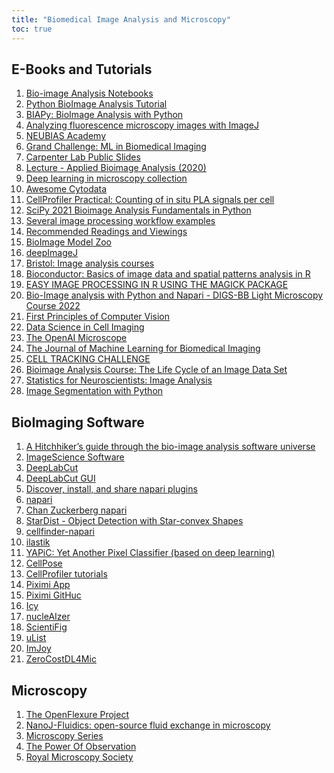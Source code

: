 ---
title: "Biomedical Image Analysis and Microscopy"
toc: true
---

## E-Books and Tutorials

1)  [Bio-image Analysis Notebooks](https://haesleinhuepf.github.io/BioImageAnalysisNotebooks/intro.html)
2)  [Python BioImage Analysis Tutorial](https://github.com/WhoIsJack/python-bioimage-analysis-tutorial)
3)  [BIAPy: BioImage Analysis with Python](https://github.com/guiwitz/BIAPy)
4)  [Analyzing fluorescence microscopy images with ImageJ](https://petebankhead.gitbooks.io/imagej-intro/content/)
5)  [NEUBIAS Academy](http://eubias.org/NEUBIAS/training-schools/neubias-academy-home/)
6)  [Grand Challenge: ML in Biomedical Imaging](https://grand-challenge.org/)
7)  [Carpenter Lab Public Slides](https://drive.google.com/drive/folders/1AEDQcWq68WyWlgV_34KhkNAxSDFkFyh8)
8)  [Lecture - Applied Bioimage Analysis (2020)](https://git.mpi-cbg.de/rhaase/lecture_applied_bioimage_analysis_2020)
9)  [Deep learning in microscopy collection](https://www.nature.com/collections/cfcdjceech)
10) [Awesome Cytodata](https://github.com/cytodata/awesome-cytodata)
11) [CellProfiler Practical: Counting of in situ PLA signals per cell](https://github.com/tischi/cellprofiler-practical-NeuBIAS-Lisbon-2017/blob/master/practical-handout.md)
12) [SciPy 2021 Bioimage Analysis Fundamentals in Python](https://github.com/sofroniewn/tutorial-scipy2021-bioimage-analysis-fundamentals)
13) [Several image processing workflow examples](https://cif.unil.ch/cif-wiki/several-image-processing-workflow-examples/)
14) [Recommended Readings and Viewings](https://cif.unil.ch/external-resources/#Image_Processing)
15) [BioImage Model Zoo](https://bioimage.io/#/)
16) [deepImageJ](https://deepimagej.github.io/)
17) [Bristol: Image analysis courses](http://www.bristol.ac.uk/wolfson-bioimaging/equipment/image-analysis/image-analysis-courses/)
18) [Bioconductor: Basics of image data and spatial patterns analysis in R](https://www.bioconductor.org/help/course-materials/2015/BioC2015/BioC2015Oles.html#1)
19) [EASY IMAGE PROCESSING IN R USING THE MAGICK PACKAGE](https://www.datanovia.com/en/blog/easy-image-processing-in-r-using-the-magick-package/)
20) [Bio-Image analysis with Python and Napari - DIGS-BB Light Microscopy Course 2022](https://biapol.github.io/DIGS-BB_LM_Course_Bio-Image_Analysis_2022/intro.html)
21) [First Principles of Computer Vision](https://fpcv.cs.columbia.edu/Monographs)
22) [Data Science in Cell Imaging](https://assafzar.wixsite.com/dsci2020/lecture-slides)
23) [The OpenAI Microscope](https://microscope.openai.com/models)
24) [The Journal of Machine Learning for Biomedical Imaging](https://www.melba-journal.org/)
25) [CELL TRACKING CHALLENGE](http://celltrackingchallenge.net/)
26) [Bioimage Analysis Course: The Life Cycle of an Image Data Set](https://www.ibiology.org/online-biology-courses/bioimage-analysis-course/)
27) [Statistics for Neuroscientists: Image Analysis](https://stats4neuro.netlify.app/)
28) [Image Segmentation with Python](https://www.kite.com/blog/python/image-segmentation-tutorial/)

## BioImaging Software

1)  [A Hitchhiker's guide through the bio-image analysis software universe](https://febs.onlinelibrary.wiley.com/doi/full/10.1002/1873-3468.14451)
2)  [ImageScience Software](https://imagescience.org/software/)
3)  [DeepLabCut](https://github.com/DeepLabCut/DeepLabCut-Workshop-Materials/blob/master/DLCcourse.md)
4)  [DeepLabCut GUI](https://deeplabcut.github.io/DeepLabCut/docs/PROJECT_GUI.html)
5)  [Discover, install, and share napari plugins](https://www.napari-hub.org/)
6)  [napari](https://napari.org/stable/)
7)  [Chan Zuckerberg napari](https://chanzuckerberg.github.io/napari-plugin-alfa-cohort/projects/)
8)  [StarDist - Object Detection with Star-convex Shapes](https://github.com/stardist/stardist)
9)  [cellfinder-napari](https://github.com/brainglobe/cellfinder-napari)
10) [ilastik](https://www.ilastik.org/)
11) [YAPiC: Yet Another Pixel Classifier (based on deep learning)](https://yapic.github.io/yapic/)
12) [CellPose](https://www.cellpose.org/)
13) [CellProfiler tutorials](https://github.com/CellProfiler/tutorials)
14) [Piximi App](https://www.piximi.app/)
15) [Piximi GitHuc](https://github.com/piximi)
16) [Icy](https://icy.bioimageanalysis.org/)
17) [nucleAIzer](http://www.nucleaizer.org/)
18) [ScientiFig](https://github.com/baigouy/ScientiFig)
19) [uList](https://www.microlist.org/explore/?type=tools&sort=a-z)
20) [ImJoy](https://imjoy.io/)
21) [ZeroCostDL4Mic](https://github.com/HenriquesLab/ZeroCostDL4Mic)

## Microscopy

1)  [The OpenFlexure Project](https://openflexure.org/)
2)  [NanoJ-Fluidics: open-source fluid exchange in microscopy](https://github.com/HenriquesLab/NanoJ-Fluidics/wiki)
3)  [Microscopy Series](https://www.ibiology.org/online-biology-courses/microscopy-series/)
4)  [The Power Of Observation](https://www.gene.com/stories/the-power-of-observation)
5)  [Royal Microscopy Society](https://www.rms.org.uk/events/imaging-oneworld-series.html)

